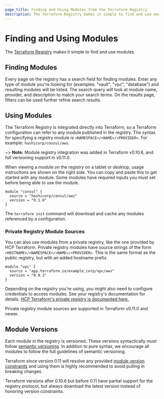 ```yaml
---
page_title: Finding and Using Modules from the Terraform Registry
description: The Terraform Registry makes it simple to find and use modules.
---
```


# Finding and Using Modules

The [Terraform Registry](https://registry.terraform.io) makes it simple to
find and use modules.

## Finding Modules

Every page on the registry has a search field for finding
modules. Enter any type of module you're looking for (examples: "vault",
"vpc", "database") and resulting modules will be listed. The search query
will look at module name, provider, and description to match your search
terms. On the results page, filters can be used further refine search results.

## Using Modules

The Terraform Registry is integrated directly into Terraform, so a Terraform
configuration can refer to any module published in the registry. The syntax for
specifying a registry module is `<NAMESPACE>/<NAME>/<PROVIDER>`. For example:
`hashicorp/consul/aws`.

~> **Note:** Module registry integration was added in Terraform v0.10.6, and full versioning support in v0.11.0.

When viewing a module on the registry on a tablet or desktop, usage instructions
are shown on the right side.
You can copy and paste this to get started with any module. Some modules
have required inputs you must set before being able to use the module.

```hcl
module "consul" {
  source = "hashicorp/consul/aws"
  version = "0.1.0"
}
```

The `terraform init` command will download and cache any modules referenced by
a configuration.

### Private Registry Module Sources

You can also use modules from a private registry, like the one provided by
HCP Terraform. Private registry modules have source strings of the form
`<HOSTNAME>/<NAMESPACE>/<NAME>/<PROVIDER>`. This is the same format as the
public registry, but with an added hostname prefix.

```hcl
module "vpc" {
  source = "app.terraform.io/example_corp/vpc/aws"
  version = "0.9.3"
}
```

Depending on the registry you're using, you might also need to configure
credentials to access modules. See your registry's documentation for details.
[HCP Terraform's private registry is documented here.](/terraform/cloud-docs/registry)

Private registry module sources are supported in Terraform v0.11.0 and
newer.

## Module Versions

Each module in the registry is versioned. These versions syntactically must
follow [semantic versioning](http://semver.org/). In addition to pure syntax,
we encourage all modules to follow the full guidelines of semantic versioning.

Terraform since version 0.11 will resolve any provided
[module version constraints](/terraform/language/modules/syntax#version) and
using them is highly recommended to avoid pulling in breaking changes.

Terraform versions after 0.10.6 but before 0.11 have partial support for the registry
protocol, but always download the latest version instead of honoring version
constraints.
